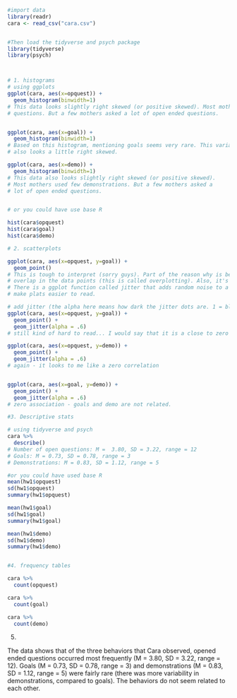 ```r
#import data
library(readr)
cara <- read_csv("cara.csv")


#Then load the tidyverse and psych package
library(tidyverse)
library(psych)



# 1. histograms
# using ggplots
ggplot(cara, aes(x=opquest)) +
  geom_histogram(binwidth=1)
# This data looks slightly right skewed (or positive skewed). Most mothers asked a few open ended
# questions. But a few mothers asked a lot of open ended questions.


ggplot(cara, aes(x=goal)) +
  geom_histogram(binwidth=1)
# Based on this histogram, mentioning goals seems very rare. This variable
# also looks a little right skewed.

ggplot(cara, aes(x=demo)) +
  geom_histogram(binwidth=1)
# This data also looks slightly right skewed (or positive skewed).
# Most mothers used few demonstrations. But a few mothers asked a
# lot of open ended questions.


# or you could have use base R

hist(cara$opquest)
hist(cara$goal)
hist(cara$demo)

# 2. scatterplots

ggplot(cara, aes(x=opquest, y=goal)) +
  geom_point()
# This is tough to interpret (sorry guys). Part of the reason why is because there is so much
# overlap in the data points (this is called overplotting). Also, it's a small sample size.
# There is a ggplot function called jitter that adds random noise to a plot, which some times can
# make plats easier to read.

# add jitter (the alpha here means how dark the jitter dots are. 1 = black; closer to 0 is lighter)
ggplot(cara, aes(x=opquest, y=goal)) +
  geom_point() +
  geom_jitter(alpha = .6)
# still kind of hard to read... I would say that it is a close to zero correlation.

ggplot(cara, aes(x=opquest, y=demo)) +
  geom_point() +
  geom_jitter(alpha = .6)
# again - it looks to me like a zero correlation


ggplot(cara, aes(x=goal, y=demo)) +
  geom_point() +
  geom_jitter(alpha = .6)
# zero association - goals and demo are not related.

#3. Descriptive stats

# using tidyverse and psych
cara %>%
  describe()
# Number of open questions: M =  3.80, SD = 3.22, range = 12
# Goals: M = 0.73, SD = 0.78, range = 3
# Demonstrations: M = 0.83, SD = 1.12, range = 5

#or you could have used base R
mean(hw1$opquest)
sd(hw1$opquest)
summary(hw1$opquest)

mean(hw1$goal)
sd(hw1$goal)
summary(hw1$goal)

mean(hw1$demo)
sd(hw1$demo)
summary(hw1$demo)


#4. frequency tables

cara %>%
  count(opquest)

cara %>%
  count(goal)

cara %>%
  count(demo)

```
5.

The data shows that of the three behaviors that Cara observed, opened ended questions occurred most frequently (M =  3.80, SD = 3.22, range = 12). Goals (M = 0.73, SD = 0.78, range = 3) and
demonstrations (M = 0.83, SD = 1.12, range = 5) were fairly rare (there was more variability in demonstrations, compared to goals). The behaviors do not seem related to each other.

